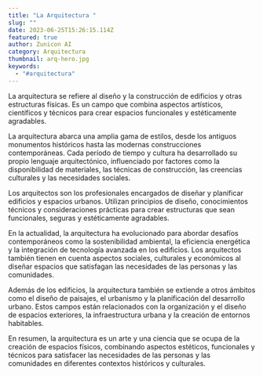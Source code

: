 ```yaml
---
title: "La Arquitectura "
slug: ""
date: 2023-06-25T15:26:15.114Z
featured: true
author: Zunicon AI
category: Arquitectura
thumbnail: arq-hero.jpg
keywords:
  - "#arquitectura"
---
```

La arquitectura se refiere al diseño y la construcción de edificios y otras estructuras físicas. Es un campo que combina aspectos artísticos, científicos y técnicos para crear espacios funcionales y estéticamente agradables.

La arquitectura abarca una amplia gama de estilos, desde los antiguos monumentos históricos hasta las modernas construcciones contemporáneas. Cada período de tiempo y cultura ha desarrollado su propio lenguaje arquitectónico, influenciado por factores como la disponibilidad de materiales, las técnicas de construcción, las creencias culturales y las necesidades sociales.

Los arquitectos son los profesionales encargados de diseñar y planificar edificios y espacios urbanos. Utilizan principios de diseño, conocimientos técnicos y consideraciones prácticas para crear estructuras que sean funcionales, seguras y estéticamente agradables.

En la actualidad, la arquitectura ha evolucionado para abordar desafíos contemporáneos como la sostenibilidad ambiental, la eficiencia energética y la integración de tecnología avanzada en los edificios. Los arquitectos también tienen en cuenta aspectos sociales, culturales y económicos al diseñar espacios que satisfagan las necesidades de las personas y las comunidades.

Además de los edificios, la arquitectura también se extiende a otros ámbitos como el diseño de paisajes, el urbanismo y la planificación del desarrollo urbano. Estos campos están relacionados con la organización y el diseño de espacios exteriores, la infraestructura urbana y la creación de entornos habitables.

En resumen, la arquitectura es un arte y una ciencia que se ocupa de la creación de espacios físicos, combinando aspectos estéticos, funcionales y técnicos para satisfacer las necesidades de las personas y las comunidades en diferentes contextos históricos y culturales.